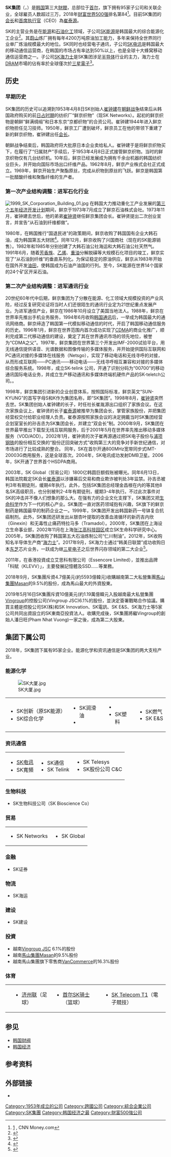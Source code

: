 {{Infobox company 
| company_name = SK集团
| company_logo = SK_logo.svg
| image        =  
| image_caption = 
| company_type = [[上市公司|上市公司]]
| foundation = 1953年4月8日
| location = {{ROK}}[[首尔|首尔]]  
| key_people = [[崔泰源|崔泰源]]（会长兼CEO）
| industry = [[能源|能源]]、[[通信|通信]]、[[贸易|贸易]]
| revenue = {{profit}} 835億美元（2018年）
| net_income = {{profit}} 14.8億美元（2018年）
| num_employees = 93,000 (2018)  
| homepage = {{url|https://www.sk.com}}
}}

'''SK集团'''（{{lang-ko|SK그룹}}，{{lang|ko|에스케이그룹}}）是[[韩国|韩国]]第三大[[韩国财阀|財閥]]，总部位于[[首尔|首尔]]，旗下拥有95家子公司和关联企业，全球雇员人数超过三万，2018年[[财富世界500强|财富世界500强]]排名第84<ref>[http://fortune.com/global500/] {{Wayback|url=http://fortune.com/global500/ |date=20171103183928 }}, CNN Money.com</ref>。目前SK集团的[[会长|会长]]和[[首席执行官|首席执行官]]（CEO）為[[崔泰源|崔泰源]]。

SK的主营业务是在[[能源|能源]]和[[石油化工|石油化工]]领域，子公司[[SK能源|SK能源]]是韩国最大的综合能源化工企业<ref>{{Cite web |url=http://www.skbitumen.com/user/aboutus/skcorp.asp |title=SK能源株式会社 |accessdate=2012-07-21 |archive-date=2013-04-28 |archive-url=https://archive.is/20130428003411/http://www.skbitumen.com/user/aboutus/skcorp.asp |dead-url=no }}</ref>。其[[蔚山廣域市|蔚山]]炼厂拥有每年4200万吨原油加工能力，多年来保持全世界同行业单厂炼油规模最大的地位。SK同时也经营电子通讯，子公司[[SK电讯|SK电讯]]是韩国最大的移动通信运营商，在韩国的市场占有率达到50%以上，也是全球十大蜂窝移动通信运营商之一{{r|张光军|page=77}}。子公司[[SK海力士|SK海力士]]是SK集团涉足[[半导体|半导体]]行业的主力，海力士在[[DRAM|DRAM]]市場的佔有率於全球僅次於[[三星電子|三星電子]]<ref>{{Cite web |url=http://info.ec.hc360.com/2014/08/190922772774.shtml |title=DRAM双雄 全球市场占有率近70% |accessdate=2015-01-06 |archive-date=2016-03-06 |archive-url=https://web.archive.org/web/20160306035952/http://info.ec.hc360.com/2014/08/190922772774.shtml |dead-url=no }}</ref>。

==历史==
===早期历史===
SK集团的历史可以追溯到1953年4月8日SK创始人[[崔钟建|崔钟建]]在[[朝鲜战争|朝鲜战争]]结束后从韩国政府购买的前[[朝鮮日治時期|日占时期]]的纺织厂“鲜京织物”（现SK Networks）。起初的鲜京织物是朝鲜“鲜满绸缎”和日本东京“京都织物”的合资公司。崔钟建1944年进入鲜京织物担任见习技师。1950年，鲜京工厂遭到破坏，鲜京员工在他的带领下重建了新的鲜京织物，崔钟建出任[[会长|会长]]{{r|陈根|张光军|page1=79-81|page2=66}}。

朝鲜战争结束后，韩国政府将大批原日本企业卖给私人。崔钟建于是将鲜京织物买下，在履行了“归属财产”手续后，于1953年4月8日正式接管鲜京织物。当时的鲜京织物仅有几台纺织机。10年后，鲜京已经发展成为拥有千余台机器的韩国纺织业巨头，并开始向国际市场出口纤维产品。1962年8月，鲜京产业株式会社正式成立。1969年，鲜京开始生产聚酯原丝，完成从织物到原丝的飞跃。鲜京是韩国第一批醋酸纤维和聚酯纤维的生产者。{{r|刘洪钟|张光军|page1=51|page2=66}}

===第一次产业结构调整：进军石化行业===
[[File:1999_SK_Corporation_Building_01.jpg|thumb]]
在韩国大力推动重化工产业发展的[[韩国经济开发五年计划#三五计划（1972-1976年）|第三个五年经济开发计划]]期间，鲜京于1973年7月成立了鲜京石油株式会社。1973年11月，崔钟建去世后，他的弟弟[[崔钟贤|崔钟贤]]继任鲜京集团会长{{r|刘洪钟|张光军|page1=51page2=67}}。崔钟贤提出二次创业宣言，并宣告“从石油到纤维都做”{{r|陈根|page=79}}。

1980年，在韩国推行“国退民进”的政策期间，鲜京收购了韩国国有企业大韩石油，成为韩国第五大财团{{r|陈根|page=79}}<ref>{{cite book |title=Financial Crisis and Transformation of Korean Business Groups|url=https://archive.org/details/financialcrisist00chan|last=Chang |first=Se-jin |year=2003 |publisher=Cambridge University Press |isbn=0-521-81435-9 |page=[https://archive.org/details/financialcrisist00chan/page/n83 70] }}</ref>。同年12月，鲜京收购了兴国商社（现在的SK能源销售）。1982年和1985年分别创建了大韩石油公社海运和大韩石油公社天然气{{r|刘洪钟|page=51}}。1991年6月，随着[[芳香族|芳香族]]、[[乙烯|乙烯]]、[[重油|重油]]分解脱磺等大规模石化项目的竣工，鲜京实现了“从石油到纤维”的垂直系列化。为保证稳定的原油供应，鲜京从1983年开始在国外开发[[油田|油田]]，使韩国成为石油产油国的行列。至今，SK能源在世界14个国家的24个矿区开采石油{{r |张光军|刘洪钟|page1=67page2=154}}。

===第二次产业结构调整：进军通讯行业===
20世纪60年代中后期，鲜京集团为了分散在能源、化工领域大规模投资的产业风险，经过反复研究论证将当时人们还很陌生的通讯行业定为21世纪重点发展产业。为进军通信产业，鲜京在1986年10月设立了美国当地法人。1988年，鲜京在世界率先推出手机业务服务，1994年6月收购[[韩国通讯|韩国通讯]]后，一举成为韩国最大的通讯网络商。鲜京缔造了韩国第一代模拟移动通信的时代，开启了韩国移动通信服务的历史。1996年1月，鲜京在世界范围内首次成功实现了[[CDMA|CDMA]]的商业化推广，顺利完成第二代移动通信的建设，奠定了其在世界通讯市场的领先地位，被誉为“CDMA之父”。1997年，鲜京集团在世界第三个开发出IMF-2000试验平台，用无线通信提供语音、光谱数据和图像传输的多媒体服务，并开始提供国际互联网和PC通讯对接的多媒体在线服务（Netsgo），实现了移动电话和无线寻呼的对接，从而形成互联网——PC通讯——移动电话——无线寻呼相互兼容和对接的多媒体综合服务系统。1998年，成立SK-telink 公司，开通了识别分码为“00700”的移动通讯国际电话业务，并成立生产移动通讯和多媒体终端机硬件产品的SK-teletch公司。{{r|刘洪钟|张光军|page1=52|page2=67-68}}。

1998年，鲜京集团引进新的企业创意体系，按照国际标准，鲜京英文“SUN-KYUNG”的首写字母S和K作为集团名称，即“SK集团”{{r|刘洪钟|张光军|page1=52|page2=69}}。1998年8月，[[崔钟贤|崔钟贤]]突然去世。SK集团创始人崔钟建的长子，时任{{link-ko|SK化学|SK케미칼}}社长崔胤源出口组织了家族会议。在这次家族会议上，崔钟贤的长子[[崔泰源|崔泰源]]被推举为集团会长，掌管家族股份，并把集团经营权交付给职业经理人负责。崔泰源按照家族会议的决定拥戴当时SK集团经营企划室室长的孙吉丞为SK集团会长，并建立“双会长”制{{r|刘洪钟|page=52}}。2000年9月，SK集团在世界最早推出下载型无线互联网服务，后于2001年5月在世界率先推出移动多媒体服务（VOD/AOD）。2002年1月，崔钟贤的次子崔再源通过把SK电子股份与[[浦项钢铁|浦项钢铁]]的股份相互交换的“股份迂回突破方式”收购第三大的竞争对手新世纪通信，对市场进行了比较成熟的整合。 同年，SK在首尔开通800MHz宽带同步式IMT-20003G商用服务，这是全球首次{{r|刘洪钟|page=53}}。2004年，SK电讯成功发射DMB卫星。2006年，SK开通了世界首个HSDPA商用{{r|张光军|page=77}}。
 
2003年，SK Global（贸易公司）1800亿韩圆巨额假账被曝光。同年6月13日，韩国法院裁定SK会长[[崔泰源|崔泰源]]以涉嫌幕后交易和商业欺诈被判处3年监禁。孙吉丞被判3年有期徒刑，缓期4年执行。此外，包括SK集团总经理金昌根在内的等其他8名SK高级职员，也分别被判2-4年有期徒刑，缓期3-4年执行。不过此次事件对SK的冲击并不像人们想象的那么大。在强有力的企业文化支撑下，SK集团又把[[生命科学|生命科学]]作为下一代的核心产业。SK集团一直对医药领域抱有兴趣，SK旗下的鲜京制药是韩国最早的制药企业之一{{r|刘洪钟|page=53}}。1999年，SK集团开发出韩国新药一号钵复合抗癌制剂。此外，SK集团还研发出从银杏叶提取的改善血液循环的新药吉内欣（Ginexin）和无毒性止痛药特拉马多（Tramadol）{{r|张光军|page =69}}。2000年，SK集团在上海设立生命事业部，2002年11月在上海[[张江高科技园区|张江高科技园区]]成立SK生命科学研究中心。{{r|刘洪钟|page=54-55}}2005年，SK集团收购了韩国第五大石油炼制公司“仁川制油”。2012年，SK收购知名半导体生产商“[[海力士|海力士]]”{{r|陈根|page=81-82}}。2017年9月，SK海力士通过“韩美日联盟”成功收购日本[[东芝|东芝]]芯片业务，一跃成为继[[三星电子|三星电子]]之后世界闪存领域的第二大企业<ref>{{cite news | title=SK海力士联盟成功收购东芝芯片业务 | date=2017-09-21 | publisher=中央日报}}</ref>。

2011年，在香港投資成立艾思科有限公司（Essencore Limited），並推出品牌「科賦（KLEVV）」，主要發展記憶體及SSD……等業務。

2018年9月，SK集團斥資4.7億美元(約5593億韓元)收購越南第二大私營集團[[馬山集團|馬山集團]]Masan的9.5%的股份，成為馬山最大的外資股東。

2019年5月16日SK集團斥資10億美元(約1.19萬億韓元入股越南最大私營集團[[Vingroup|Vingroup]]的控股公司(Vingroup JSC)6.1%的股份，並決定簽署戰略合作協議。購買主體是控股公司SK(株)和SK Innovation、SK電訊、SK E&S、SK海力士等5家公司共同出資設立的SK東南亞投資法人。收購完成後，SK集團將繼Vingroup的創始人潘日旺(Pham Nhat Vuong)一家之後，成為第二大股東。

== 集团下属公司 ==
2018年，SK集团下属有95家企业。能源化学和资讯通信是SK集团的两大支柱产业{{r|陈根|page=78}}。 

===能源化学===
[[File:SK大厦.jpg|thumb]]
{|
|-
| valign="top" |
*SK创新（原SK能源）
*SK综合化学
| valign="top" |
*SK润滑油
*{{link-ko|SKC|SKC}}
| valign="top" |
*{{link-ko|SK化学|SK케미칼}}
*SK塑料
| valign="top" |
*SK燃气
*SK E&S
|}

===资讯通信===
{|
|-
| valign="top" |
*[[SK电讯|SK电讯]]
*SK寬頻
| valign="top" |
*SK通信
*SK Telink
| valign="top" |
*SK Telesys
*SK股份公司 C&C
|}


===生物科技===

*SK生物科技公司（SK Bioscience Co）


===贸易===
{|
|-
| valign="top" |
*SK Networks
| valign="top" |
*SK Global
|}

===金融===
*SK证券

===物流===
*SK海运

===建设===
*SK建设

===投資===
*越南[[Vingroup_JSC|Vingroup JSC]] 6.1%的股份
*越南[[馬山集團|馬山集團]]Masan的9.5%股份
*越南馬山集團旗下零售商[[VanCommerce|VanCommerce]]的16.3%股份

===体育===
{|
|-
| valign="top" |
| valign="top" |
*[[濟州聯足球俱樂部|济州联]]（足球） 
| valign="top" |
*[[首尔SK骑士|首尔SK骑士]]（篮球） 
| valign="top" |
*[[SK_Telecom_T1|SK Telecom T1]]（電子競技） 
|}

==参见==
*[[韩国财阀|韩国财阀]]
*[[韩国经济|韩国经济]]

==参考资料==
{{Reflist|2|refs=
<ref name="张光军">{{cite book |author=张光军 |coauthors= |title=《韩国财团研究》 |year=2010年11月 |publisher=广东世界图书出版公司 |location=广州 |isbn=978-7-5100-2850-2 }}</ref>
<ref name="刘洪钟">{{cite book |author=刘洪钟 |coauthors= |title=《韩国赶超经济中的财阀制度研究》 |year=2009年10月 |publisher=光明日报出版社 |location=北京|isbn=978-7-5112-0436-3 }}</ref>
<ref name="陈根">{{cite book |author=陈根 |coauthors= |title=《韩国四大财团转型升级中崛起》 |year=2014年4月 |publisher=电子工业出版社 |location=北京|isbn=978-7-121-22572-7 }}</ref>
}}

==外部链接==
{{Commons category|SK Group}}
* {{官方网站|https://www.sk.com}}

{{SK集团}}
{{财阀}}

{{Portal bar|韓國|企業}}

[[Category:1953年成立的公司|Category:1953年成立的公司]]
[[Category:跨國公司|Category:跨國公司]]
[[Category:綜合企業公司|Category:綜合企業公司]]
[[Category:SK集團|Category:SK集團]]
[[Category:韩国经济之最|Category:韩国经济之最]]
[[Category:財富500強公司|Category:財富500強公司]]